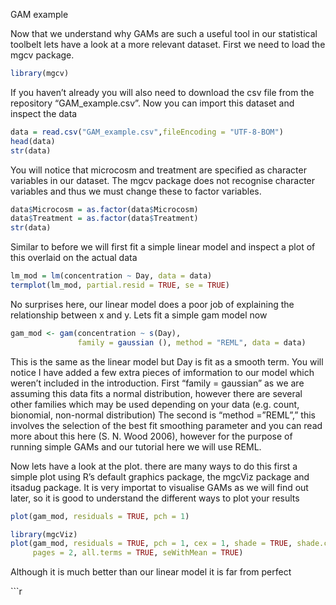 GAM example

Now that we understand why GAMs are such a useful tool in our statistical toolbelt lets have a look at a more relevant dataset.
First we need to load the mgcv package.

```r
library(mgcv)
```
If you haven't already you will also need to download the csv file from the repository "GAM_example.csv".
Now you can import this dataset and inspect the data

```r
data = read.csv("GAM_example.csv",fileEncoding = "UTF-8-BOM")
head(data)
str(data)
```
You will notice that microcosm and treatment are specified as character variables in our dataset. The mgcv package does not recognise character variables and thus we must change these to factor variables.

```r
data$Microcosm = as.factor(data$Microcosm)
data$Treatment = as.factor(data$Treatment)
str(data)
```

Similar to before we will first fit a simple linear model and inspect a plot of this overlaid on the actual data
```r
lm_mod = lm(concentration ~ Day, data = data)
termplot(lm_mod, partial.resid = TRUE, se = TRUE)
```

No surprises here, our linear model does a poor job of explaining the relationship between x and y. Lets fit a simple gam model now

```r
gam_mod <- gam(concentration ~ s(Day), 
               family = gaussian (), method = "REML", data = data)

```
This is the same as the linear model but Day is fit as a smooth term. 
You will notice I have added a few extra pieces of imformation to our model which weren't included in the introduction.
First "family = gaussian" as we are assuming this data fits a normal distribution, however there are several other families which may be used depending on your data (e.g. count, bionomial, non-normal distribution) 
The second is "method = "REML"," this involves the selection of the best fit smoothing parameter and you can read more about this here (S. N. Wood 2006), however for the purpose of running simple GAMs and our tutorial here we will use REML.

Now lets have a look at the plot. there are many ways to do this first a simple plot using R's default graphics package, the mgcViz package and itsadug package.
It is very importat to visualise GAMs as we will find out later, so it is good to understand the different ways to plot your results
```r
plot(gam_mod, residuals = TRUE, pch = 1)

library(mgcViz)
plot(gam_mod, residuals = TRUE, pch = 1, cex = 1, shade = TRUE, shade.col = "lightblue", 
     pages = 2, all.terms = TRUE, seWithMean = TRUE)
```
Although it is much better than our linear model it is far from perfect

```r



